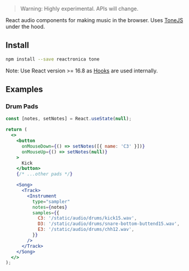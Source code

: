 
> Warning: Highly experimental. APIs will change.

React audio components for making music in the browser. Uses [ToneJS](https://tonejs.github.io/) under the hood.

## Install

```bash
npm install --save reactronica tone
```

Note: Use React version >= 16.8 as [Hooks](https://reactjs.org/docs/hooks-intro.html) are used internally.

## Examples

### Drum Pads

<DrumPads />

```jsx
const [notes, setNotes] = React.useState(null);

return (
  <>
    <button
      onMouseDown={() => setNotes([{ name: 'C3' }])}
      onMouseUp={() => setNotes(null)}
    >
      Kick
    </button>
    {/* ...other pads */}

    <Song>
      <Track>
        <Instrument
          type="sampler"
          notes={notes}
          samples={{
            C3: '/static/audio/drums/kick15.wav',
            D3: '/static/audio/drums/snare-bottom-buttend15.wav',
            E3: '/static/audio/drums/chh12.wav',
          }}
        />
      </Track>
    </Song>
  </>
);
```
